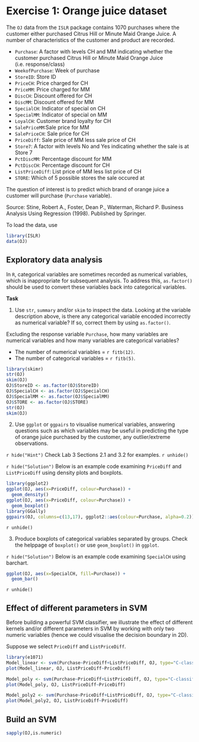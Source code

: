 # Exercise 1: Orange juice dataset

The `OJ` data from the `ISLR` package contains 1070 purchases where the customer either purchased Citrus Hill or Minute Maid Orange Juice. A number of characteristics of the customer and product are recorded.

* `Purchase`: A factor with levels CH and MM indicating whether the customer purchased Citrus Hill or Minute Maid Orange Juice (i.e. response/class)
* `WeekofPurchase`: Week of purchase
* `StoreID`: Store ID
* `PriceCH`: Price charged for CH
* `PriceMM`: Price charged for MM
* `DiscCH`: Discount offered for CH
* `DiscMM`: Discount offered for MM
* `SpecialCH`: Indicator of special on CH
* `SpecialMM`: Indicator of special on MM
* `LoyalCH`: Customer brand loyalty for CH
* `SalePriceMM`:Sale price for MM
* `SalePriceCH`: Sale price for CH
* `PriceDiff`: Sale price of MM less sale price of CH
* `Store7`: A factor with levels No and Yes indicating whether the sale is at Store 7
* `PctDiscMM`: Percentage discount for MM
* `PctDiscCH`: Percentage discount for CH
* `ListPriceDiff`: List price of MM less list price of CH
* `STORE`: Which of 5 possible stores the sale occured at

The question of interest is to predict which brand of orange juice a customer will purchase (`Purchase` variable).

Source: Stine, Robert A., Foster, Dean P., Waterman, Richard P. Business Analysis Using Regression (1998). Published by Springer.

To load the data, use
```r
library(ISLR)
data(OJ)
```

## Exploratory data analysis

In `R`, categorical variables are sometimes recorded as numerical variables, which is inappropriate for subsequent analysis. To address this, `as.factor()` should be used to convert these variables back into categorical variables. 

**Task**

1. Use `str`, `summary` and/or `skim` to inspect the data. Looking at the variable description above, is there any categorical variable encoded incorrectly as numerical variable? If so, correct them by using `as.factor()`. 

Excluding the response variable `Purchase`, how many variables are numerical variables and how many variables are categorical variables?

* The number of numerical variables = `r fitb(12)`.
* The number of categorical variables = `r fitb(5)`.

```r
library(skimr)
str(OJ)
skim(OJ)
OJ$StoreID <- as.factor(OJ$StoreID)
OJ$SpecialCH <- as.factor(OJ$SpecialCH)
OJ$SpecialMM <- as.factor(OJ$SpecialMM)
OJ$STORE <- as.factor(OJ$STORE)
str(OJ)
skim(OJ)
```

2. Use `ggplot` or `ggpairs` to visualise numerical variables, answering questions such as which variables may be useful in predicting the type of orange juice purchased by the customer, any outlier/extreme observations.

`r hide("Hint")`
Check Lab 3 Sections 2.1 and 3.2 for examples. 
`r unhide()`

`r hide("Solution")`
Below is an example code examining `PriceDiff` and `ListPriceDiff` using density plots and boxplots. 
```r
library(ggplot2)
ggplot(OJ, aes(x=PriceDiff, colour=Purchase)) +
  geom_density()
ggplot(OJ, aes(x=PriceDiff, colour=Purchase)) +
  geom_boxplot()
library(GGally)
ggpairs(OJ, columns=c(13,17), ggplot2::aes(colour=Purchase, alpha=0.2))
```
`r unhide()`

3. Produce boxplots of categorical variables separated by groups. Check the helppage of `boxplot()` or use `geom_boxplot()` in `ggplot`. 

`r hide("Solution")`
Below is an example code examining `SpecialCH` using barchart. 
```r
ggplot(OJ, aes(x=SpecialCH, fill=Purchase)) +
  geom_bar()
```
`r unhide()`

## Effect of different parameters in SVM

Before building a powerful SVM classifier, we illustrate the effect of different kernels and/or different parameters in SVM by working with only two numeric variables (hence we could visualise the decision boundary in 2D). 

Suppose we select `PriceDiff` and `ListPriceDiff`. 
```r
library(e1071)
Model_linear <- svm(Purchase~PriceDiff+ListPriceDiff, OJ, type="C-classification", kernel="linear")
plot(Model_linear, OJ, ListPriceDiff~PriceDiff)
```

```r
Model_poly <- svm(Purchase~PriceDiff+ListPriceDiff, OJ, type="C-classification", kernel="poly", degree=2)
plot(Model_poly, OJ, ListPriceDiff~PriceDiff)
```

```r
Model_poly2 <- svm(Purchase~PriceDiff+ListPriceDiff, OJ, type="C-classification", kernel="poly", degree=5)
plot(Model_poly2, OJ, ListPriceDiff~PriceDiff)
```

## Build an SVM

```r
sapply(OJ,is.numeric)
```


